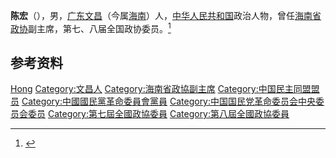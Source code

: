 {{Otheruses|other=名为陈宏的其他人物|陈宏}}

'''陈宏'''（{{bd|1926年|}}），男，[[广东|广东]][[文昌县|文昌]]（今属[[海南|海南]]）人，[[中华人民共和国|中华人民共和国]]政治人物，曾任[[海南省政协|海南省政协]]副主席，第七、八届全国政协委员。<ref>{{Cite book|title=中华人民共和国职官志|author=何虎生, 李耀东, 向常福主编|publisher=中国社会出版社|year=2003|isbn=9787800883934|location=北京|pages=}}</ref>

== 参考资料 ==
{{reflist}}

{{中国人物小作品}}

{{Authority control}}
{{DEFAULTSORT:Chen陈}}
[[Category:陈姓|Hong]]
[[Category:文昌人|Category:文昌人]]
[[Category:海南省政協副主席|Category:海南省政協副主席]]
[[Category:中国民主同盟盟员|Category:中国民主同盟盟员]]
[[Category:中國國民黨革命委員會黨員|Category:中國國民黨革命委員會黨員]]
[[Category:中国国民党革命委员会中央委员会委员|Category:中国国民党革命委员会中央委员会委员]]
[[Category:第七屆全國政協委員|Category:第七屆全國政協委員]]
[[Category:第八屆全國政協委員|Category:第八屆全國政協委員]]